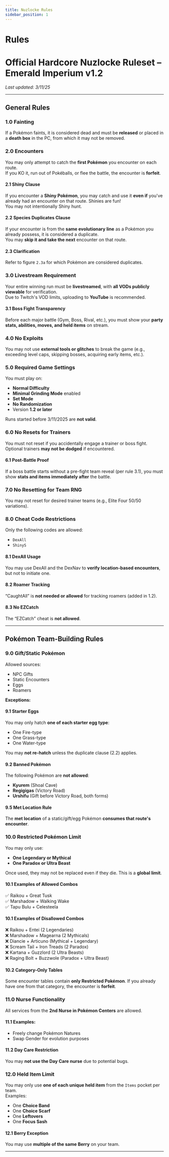 ```yaml
---
title: Nuzlocke Rules
sidebar_position: 1
---
```



<div className="hofRulesContainer">

# Rules

# Official Hardcore Nuzlocke Ruleset – Emerald Imperium v1.2

_Last updated: 3/11/25_

---

## General Rules

### 1.0 Fainting
If a Pokémon faints, it is considered dead and must be **released** or placed in a **death box** in the PC, from which it may not be removed.

### 2.0 Encounters
You may only attempt to catch the **first Pokémon** you encounter on each route.  
If you KO it, run out of Pokéballs, or flee the battle, the encounter is **forfeit**.

#### 2.1 Shiny Clause
If you encounter a **Shiny Pokémon**, you may catch and use it **even if** you've already had an encounter on that route. Shinies are fun!		
You may not intentionally Shiny hunt.

#### 2.2 Species Duplicates Clause
If your encounter is from the **same evolutionary line** as a Pokémon you already possess, it is considered a duplicate.  
You may **skip it and take the next** encounter on that route.

#### 2.3 Clarification
Refer to figure `2.3a` for which Pokémon are considered duplicates.

### 3.0 Livestream Requirement
Your entire winning run must be **livestreamed**, with **all VODs publicly viewable** for verification.  
Due to Twitch's VOD limits, uploading to **YouTube** is recommended.

#### 3.1 Boss Fight Transparency
Before each major battle (Gym, Boss, Rival, etc.), you must show your **party stats, abilities, moves, and held items** on stream.

### 4.0 No Exploits
You may not use **external tools or glitches** to break the game (e.g., exceeding level caps, skipping bosses, acquiring early items, etc.).

### 5.0 Required Game Settings
You must play on:
- **Normal Difficulty**
- **Minimal Grinding Mode** enabled
- **Set Mode**
- **No Randomization**
- Version **1.2 or later**

Runs started before 3/11/2025 are **not valid**.

### 6.0 No Resets for Trainers
You must not reset if you accidentally engage a trainer or boss fight.  
Optional trainers **may not be dodged** if encountered.

#### 6.1 Post-Battle Proof
If a boss battle starts without a pre-fight team reveal (per rule 3.1), you must show **stats and items immediately after** the battle.

### 7.0 No Resetting for Team RNG
You may not reset for desired trainer teams (e.g., Elite Four 50/50 variations).

### 8.0 Cheat Code Restrictions
Only the following codes are allowed:
- `DexAll`
- `ShinyS`

#### 8.1 DexAll Usage
You may use DexAll and the DexNav to **verify location-based encounters**, but not to initiate one.

#### 8.2 Roamer Tracking
“CaughtAll” is **not needed or allowed** for tracking roamers (added in 1.2).

#### 8.3 No EZCatch
The “EZCatch” cheat is **not allowed**.

---

## Pokémon Team-Building Rules

### 9.0 Gift/Static Pokémon
Allowed sources:
- NPC Gifts
- Static Encounters
- Eggs
- Roamers

**Exceptions:**

#### 9.1 Starter Eggs
You may only hatch **one of each starter egg type**:
- One Fire-type
- One Grass-type
- One Water-type

You may **not re-hatch** unless the duplicate clause (2.2) applies.

#### 9.2 Banned Pokémon
The following Pokémon are **not allowed**:
- **Kyurem** (Shoal Cave)
- **Regigigas** (Victory Road)
- **Urshifu** (Gift before Victory Road, both forms)

#### 9.5 Met Location Rule
The **met location** of a static/gift/egg Pokémon **consumes that route's encounter**.

### 10.0 Restricted Pokémon Limit
You may only use:
- **One Legendary or Mythical**
- **One Paradox or Ultra Beast**

Once used, they may not be replaced even if they die. This is a **global limit**.

#### 10.1 Examples of Allowed Combos
✅ Raikou + Great Tusk  
✅ Marshadow + Walking Wake  
✅ Tapu Bulu + Celesteela

#### 10.1 Examples of Disallowed Combos
❌ Raikou + Entei (2 Legendaries)  
❌ Marshadow + Magearna (2 Mythicals)  
❌ Diancie + Articuno (Mythical + Legendary)  
❌ Scream Tail + Iron Treads (2 Paradox)  
❌ Kartana + Guzzlord (2 Ultra Beasts)  
❌ Raging Bolt + Buzzwole (Paradox + Ultra Beast)

#### 10.2 Category-Only Tables
Some encounter tables contain **only Restricted Pokémon**. If you already have one from that category, the encounter is **forfeit**.

### 11.0 Nurse Functionality
All services from the **2nd Nurse in Pokémon Centers** are allowed.

#### 11.1 Examples:
- Freely change Pokémon Natures
- Swap Gender for evolution purposes

#### 11.2 Day Care Restriction
You may **not use the Day Care nurse** due to potential bugs.

### 12.0 Held Item Limit
You may only use **one of each unique held item** from the `Items` pocket per team.  
Examples:
- One **Choice Band**
- One **Choice Scarf**
- One **Leftovers**
- One **Focus Sash**

#### 12.1 Berry Exception
You may use **multiple of the same Berry** on your team.

---

</div>
